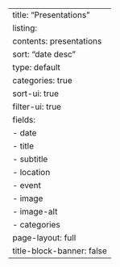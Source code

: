 ---
title: "Presentations"
listing:
  contents: presentations
  sort: "date desc"
  type: default
  categories: true
  sort-ui: true
  filter-ui: true
  fields:
    - date
    - title
    - subtitle
    - location
    - event
    - image
    - image-alt
    - categories
page-layout: full
title-block-banner: false
---
